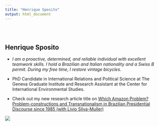```yaml
---
title: "Henrique Sposito"
output: html_document
---
```


<style type="text/css">
.title {
  display: none;
}

#getting-started img {
  margin-right: 10px;
}

</style>

<div class="row" style="padding-top: 30px;">
<div class="col-sm-6">

# **Henrique Sposito**

- *I am a proactive, determined, and reliable individual with excellent teamwork skills. I hold a Brazilian and Italian nationality and a Swiss B
permit. During my free time, I restore vintage bicycles.*

- PhD Candidate in International Relations and Political Science at The Geneva Graduate Institute and Research Assistant at the Center for International Environmental Studies.

- Check out my new research article title on [Which Amazon Problem? Problem-constructions and Transnationalism in Brazilian Presidential Discourse since 1985 (with Livio Silva-Muller)](https://www.tandfonline.com/doi/full/10.1080/09644016.2023.2220639)

</div>
<div class="col-sm-6">

![](images/picture.jpg)
</a>
</div>
